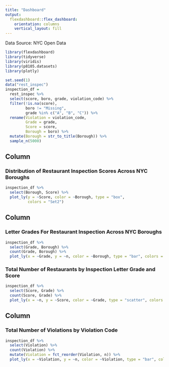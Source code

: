 ```yaml
---
title: "Dashboard"
output: 
  flexdashboard::flex_dashboard:
    orientation: columns
    vertical_layout: fill
---
```


Data Source: NYC Open Data

```r
library(flexdashboard)
library(tidyverse)
library(viridis)
library(p8105.datasets)
library(plotly)
```

```r
set.seed(1)
data("rest_inspec")
inspection_df = 
  rest_inspec %>% 
  select(score, boro, grade, violation_code) %>% 
  filter(!is.na(score), 
         boro != "Missing", 
         grade %in% c("A", "B", "C")) %>% 
  rename(Violation = violation_code,
         Grade = grade,
         Score = score,
         Borough = boro) %>% 
  mutate(Borough = str_to_title(Borough)) %>% 
  sample_n(5000)
```

Column {data-width=650}
-----------------------------------------------------------------------

### Distribution of Restaurant Inspection Scores Across NYC Boroughs

```r
inspection_df %>% 
  select(Borough, Score) %>%
  plot_ly(y = ~Score, color = ~Borough, type = "box",
          colors = "Set2")
```

Column {data-width=350}
-----------------------------------------------------------------------

### Letter Grades For Restaurant Inspection Across NYC Boroughs

```r
inspection_df %>% 
  select(Grade, Borough) %>% 
  count(Grade, Borough) %>% 
  plot_ly(x = ~Grade, y = ~n, color = ~Borough, type = "bar", colors = "Set2")
```

### Total Number of Restaurants by Inspection Letter Grade and Score

```r
inspection_df %>% 
  select(Score, Grade) %>% 
  count(Score, Grade) %>% 
  plot_ly(x = ~n, y = ~Score, color = ~Grade, type = "scatter", colors = "Set2")
```

Column {data-width=650}
-----------------------------------------------------------------------

### Total Number of Violations by Violation Code

```r
inspection_df %>%
  select(Violation) %>% 
  count(Violation) %>% 
  mutate(Violation = fct_reorder(Violation, n)) %>% 
  plot_ly(x = ~Violation, y = ~n, color = ~Violation, type = "bar", colors = "Set2")
```